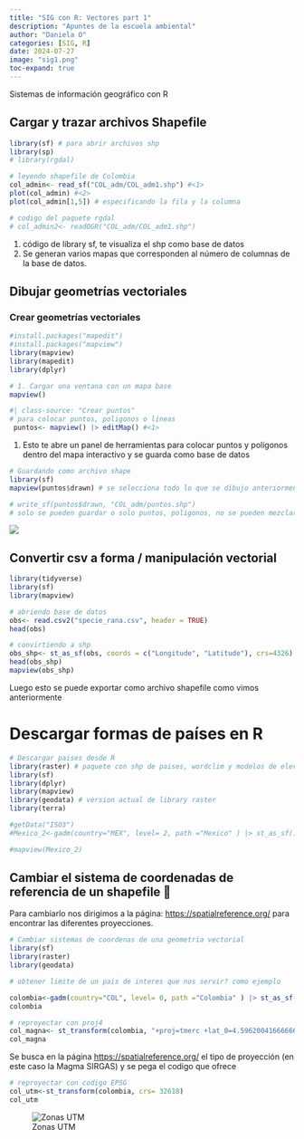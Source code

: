 ```yaml
---
title: "SIG con R: Vectores part 1"
description: "Apuntes de la escuela ambiental"
author: "Daniela O"
categories: [SIG, R]
date: 2024-07-27
image: "sig1.png"
toc-expand: true
---
```


Sistemas de información geográfico con R

## Cargar y trazar archivos Shapefile

```r
library(sf) # para abrir archivos shp
library(sp) 
# library(rgdal)

# leyendo shapefile de Colombia
col_admin<- read_sf("COL_adm/COL_adm1.shp") #<1>
plot(col_admin) #<2>
plot(col_admin[1,5]) # especificando la fila y la columna

# codigo del paquete rgdal 
# col_admin2<- readOGR("COL_adm/COL_adm1.shp")
```

1.  código de library sf, te visualiza el shp como base de datos
2.  Se generan varios mapas que corresponden al número de columnas de la base de datos.

## Dibujar geometrías vectoriales

### Crear geometrías vectoriales

```r
#install.packages("mapedit")
#install.packages("mapview")
library(mapview)
library(mapedit)
library(dplyr)

# 1. Cargar una ventana con un mapa base
mapview()
```

```r
#| class-source: "Crear puntos"
# para colocar puntos, poligonos o lineas
 puntos<- mapview() |> editMap() #<1>
```

1.  Esto te abre un panel de herramientas para colocar puntos y polígonos dentro del mapa interactivo y se guarda como base de datos

```r
# Guardando como archivo shape
library(sf)
mapview(puntos$drawn) # se selecciona todo lo que se dibujo anteriormente

# write_sf(puntos$drawn, "COL_adm/puntos.shp") 
# solo se pueden guardar o solo puntos, poligonos, no se pueden mezclar. 
```

![](puntos_drawn.jpg)

## Convertir csv a forma / manipulación vectorial

```r
library(tidyverse)
library(sf)
library(mapview)

# abriendo base de datos 
obs<- read.csv2("specie_rana.csv", header = TRUE)
head(obs)
```

```r
# convirtiendo a shp
obs_shp<- st_as_sf(obs, coords = c("Longitude", "Latitude"), crs=4326)
head(obs_shp)
mapview(obs_shp)
```

Luego esto se puede exportar como archivo shapefile como vimos anteriormente

# Descargar formas de países en R

```r
# Descargar paises desde R
library(raster) # paquete con shp de paises, wordclim y modelos de elevación 
library(sf)
library(dplyr)
library(mapview)
library(geodata) # version actual de library raster
library(terra)

#getData("ISO3")
#Mexico_2<-gadm(country="MEX", level= 2, path ="Mexico" ) |> st_as_sf()

#mapview(Mexico_2)
```

## Cambiar el sistema de coordenadas de referencia de un shapefile 📍

Para cambiarlo nos dirigimos a la página: <https://spatialreference.org/> para encontrar las diferentes proyecciones.

```r
# Cambiar sistemas de coordenas de una geometria vectorial
library(sf)
library(raster)
library(geodata)

# obtener limite de un pais de interes que nos servir? como ejemplo

colombia<-gadm(country="COL", level= 0, path ="Colombia" ) |> st_as_sf()
colombia

```

```r
# reproyectar con proj4
col_magna<- st_transform(colombia, "+proj=tmerc +lat_0=4.596200416666666 +lon_0=-74.07750791666666 +k=1 +x_0=1000000 +y_0=1000000 +ellps=GRS80 +towgs84=0,0,0,0,0,0,0 +units=m +no_defs")
col_magna
```

Se busca en la página <https://spatialreference.org/> el tipo de proyección (en este caso la Magma SIRGAS) y se pega el codigo que ofrece

```r
# reproyectar con codigo EPSG
col_utm<-st_transform(colombia, crs= 32618)
col_utm
```

![Zonas UTM](UTM_zonas.jpg){.lightbox}

